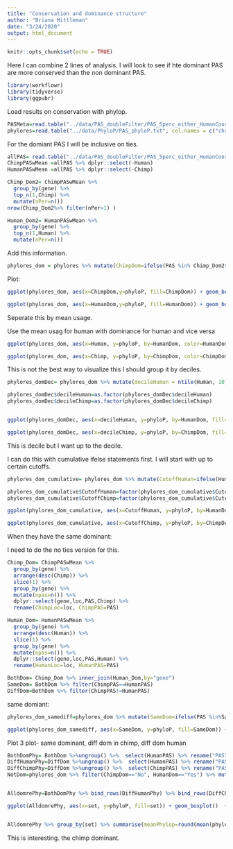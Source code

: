 ```yaml
---
title: "Conservation and dominance structure"
author: "Briana Mittleman"
date: "3/24/2020"
output: html_document
---
```


```r
knitr::opts_chunk$set(echo = TRUE)
```

Here I can combine 2 lines of analysis. I will look to see if hte dominant PAS are more conserved than the non dominant PAS.   

```r
library(workflowr)
library(tidyverse)
library(ggpubr)
```

Load results on conservation with phylop.  

```r
PASMeta=read.table("../data/PAS_doubleFilter/PAS_5perc_either_HumanCoord_BothUsage_meta_doubleFilter.txt", header = T, stringsAsFactors = F) %>% dplyr::select(PAS, chr, start,end, gene, loc, Human, Chimp)
phylores=read.table("../data/PhyloP/PAS_phyloP.txt", col.names = c("chr","start","end", "phyloP"), stringsAsFactors = F) %>% drop_na() %>% inner_join(PASMeta, by=c("chr", "start", "end"))
```

For the domiant PAS I will be inclusive on ties. 
```r

allPAS= read.table("../data/PAS_doubleFilter/PAS_5perc_either_HumanCoord_BothUsage_meta_doubleFilter.txt", header = T) 
ChimpPASwMean =allPAS %>% dplyr::select(-Human)
HumanPASwMean =allPAS %>% dplyr::select(-Chimp)

Chimp_Dom2= ChimpPASwMean %>%
  group_by(gene) %>%
  top_n(1,Chimp) %>% 
  mutate(nPer=n()) 
nrow(Chimp_Dom2%>% filter(nPer>1) )

Human_Dom2= HumanPASwMean %>%
  group_by(gene) %>%
  top_n(1,Human) %>% 
  mutate(nPer=n()) 
```

Add this information.  

```r
phylores_dom = phylores %>% mutate(ChimpDom=ifelse(PAS %in% Chimp_Dom2$PAS, "Yes","No"), HumanDom=ifelse(PAS %in% Human_Dom2$PAS, "Yes", "No"))
```


Plot:  

```r
ggplot(phylores_dom, aes(x=ChimpDom,y=phyloP, fill=ChimpDom)) + geom_boxplot() + scale_fill_brewer(palette = "Dark2") + stat_compare_means() + labs(x="Is PAS dominant in Chimp?", title="Chimp Dominant PAS are more conserved than non dominant PAS") + theme(legend.position = "none")
```

```r
ggplot(phylores_dom, aes(x=HumanDom,y=phyloP, fill=HumanDom)) + geom_boxplot() + scale_fill_brewer(palette = "Dark2") + stat_compare_means() + labs(x="Is PAS dominant in Human?", title="Human Dominant PAS are more conserved than non dominant PAS") + theme(legend.position = "none")

```

Seperate this by mean usage. 

Use the mean usag for human with dominance for human and vice versa 
```r

ggplot(phylores_dom, aes(x=Human, y=phyloP, by=HumanDom, color=HumanDom)) + geom_point(alpha=.3) + geom_smooth(method="lm") +  scale_color_brewer(palette = "Dark2") + labs(title="Human Dominance and Usage")

ggplot(phylores_dom, aes(x=Chimp, y=phyloP, by=ChimpDom, color=ChimpDom)) + geom_point(alpha=.3) + geom_smooth(method="lm") +  scale_color_brewer(palette = "Dark2")+ labs(title="Chimp Dominance and Usage")
```
This is not the best way to visualize this I should group it by deciles. 
```r
phylores_domDec= phylores_dom %>% mutate(decileHuman = ntile(Human, 10),decileChimp = ntile(Chimp, 10))

phylores_domDec$decileHuman=as.factor(phylores_domDec$decileHuman)
phylores_domDec$decileChimp=as.factor(phylores_domDec$decileChimp)


ggplot(phylores_domDec, aes(x=decileHuman, y=phyloP, by=HumanDom, fill=HumanDom)) + geom_boxplot() +  scale_fill_brewer(palette = "Dark2") + labs(title="Human Dominance and Usage") 

ggplot(phylores_domDec, aes(x=decileChimp, y=phyloP, by=ChimpDom, fill=ChimpDom)) + geom_boxplot() +  scale_fill_brewer(palette = "Dark2")+ labs(title="Chimp Dominance and Usage") 
```
This is decile but I want up to the decile.

I can do this with cumulative ifelse statements first. I will start with up to certain cutoffs. 


```r
phylores_dom_cumulative= phylores_dom %>% mutate(CutoffHuman=ifelse(Human <=.1, "ten", ifelse(Human<=.2, "twenty", ifelse(Human <=.3, "thirty", ifelse(Human <=.4 , "fourty", ifelse(Human <=.5, "fifty", ifelse(Human<=.6, "sixty", ifelse(Human <=.7, "seventy", ifelse(Human <=.8, "eighty", ifelse(Human <=.9, "neinty", "onehundred"))))))))))%>% mutate(CutoffChimp=ifelse(Chimp <=.1, "ten", ifelse(Chimp<=.2, "twenty", ifelse(Chimp <=.3, "thirty", ifelse(Chimp <=.4 , "fourty", ifelse(Chimp <=.5, "fifty", ifelse(Chimp<=.6, "sixty", ifelse(Chimp <=.7, "seventy", ifelse(Chimp <=.8, "eighty", ifelse(Chimp <=.9, "neinty", "onehundred"))))))))))

phylores_dom_cumulative$CutoffHuman=factor(phylores_dom_cumulative$CutoffHuman, levels=c("ten", "twenty", "thirty", "fourty","fifty", "sixty", "seventy", "eighty", "neinty", "onehundred"))
phylores_dom_cumulative$CutoffChimp=factor(phylores_dom_cumulative$CutoffChimp,levels=c("ten", "twenty", "thirty", "fourty","fifty", "sixty", "seventy", "eighty", "neinty", "onehundred"))
```

```r
ggplot(phylores_dom_cumulative, aes(x=CutoffHuman, y=phyloP, by=HumanDom, fill=HumanDom)) + geom_boxplot() +  scale_fill_brewer(palette = "Dark2", name="PAS Dominant \nin Human") + labs(title="Conservation of Human Dominant PAS \n by different usage cutoffs",x="Human Usage Cutoff, PAS with usage up to X%") 

ggplot(phylores_dom_cumulative, aes(x=CutoffChimp, y=phyloP, by=ChimpDom, fill=ChimpDom)) + geom_boxplot() +  scale_fill_brewer(palette = "Dark2", name="PAS Dominant \nin Chimp") + labs(title="Conservation of Chimp Dominant PAS \n by different usage cutoffs",x="Chimp Usage Cutoff, PAS with usage up to X%") 
```

When they have the same dominant:  

I need to do the no ties version for this.  
```r
Chimp_Dom= ChimpPASwMean %>%
  group_by(gene) %>%
  arrange(desc(Chimp)) %>% 
  slice(1) %>% 
  group_by(gene) %>% 
  mutate(npas=n()) %>% 
  dplyr::select(gene,loc,PAS,Chimp) %>% 
  rename(ChimpLoc=loc, ChimpPAS=PAS)

Human_Dom= HumanPASwMean %>%
  group_by(gene) %>%
  arrange(desc(Human)) %>% 
  slice(1) %>% 
  group_by(gene) %>% 
  mutate(npas=n()) %>% 
  dplyr::select(gene,loc,PAS,Human) %>% 
  rename(HumanLoc=loc, HumanPAS=PAS)

BothDom= Chimp_Dom %>% inner_join(Human_Dom,by="gene")
SameDom= BothDom %>% filter(ChimpPAS==HumanPAS)
DiffDom=BothDom %>% filter(ChimpPAS!=HumanPAS) 


```

same domiant:  
```r
phylores_dom_samediff=phylores_dom %>% mutate(SameDom=ifelse(PAS %in%SameDom$ChimpPAS, "Yes", "No"), DiffDomChimp=ifelse(PAS %in% DiffDom$ChimpPAS, "Yes", "No" ), DiffDomHuman=ifelse(PAS %in% DiffDom$HumanPAS, "Yes","No"))
```

```r
ggplot(phylores_dom_samediff, aes(x=SameDom, y=phyloP, fill=SameDom)) + geom_boxplot() +stat_compare_means()+ scale_fill_brewer(palette = "Dark2")+ labs(x="Is PAS the same dominant in both species?", title="Same dominant are more conserved") + theme(legend.position = "none")
```
Plot 3 plot- same dominant, diff dom in chimp, diff dom human  

```r
BothDomPhy= BothDom %>%ungroup() %>%  select(HumanPAS) %>% rename("PAS"=HumanPAS) %>% inner_join(phylores_dom, by="PAS") %>% mutate(set="SameDominant")
DiffHumanPhy=DiffDom %>%ungroup() %>%  select(HumanPAS) %>% rename("PAS"=HumanPAS) %>% inner_join(phylores_dom, by="PAS") %>% mutate(set="DiffDominant_Human")
DiffChimpPhy=DiffDom %>%ungroup() %>%  select(ChimpPAS) %>% rename("PAS"=ChimpPAS) %>% inner_join(phylores_dom, by="PAS") %>% mutate(set="DiffDominant_Chimp")
NotDom=phylores_dom %>% filter(ChimpDom=="No", HumanDom=="Yes") %>% mutate(set="NotDominant")


AlldomrePhy=BothDomPhy %>% bind_rows(DiffHumanPhy) %>% bind_rows(DiffChimpPhy) %>% bind_rows(NotDom)

ggplot(AlldomrePhy, aes(x=set, y=phyloP, fill=set)) + geom_boxplot()  +stat_compare_means() + scale_fill_brewer(palette ="Dark2") + labs(x="", title="PAS that are dominant in both species are most conserved") +theme(legend.position = "none")


AlldomrePhy %>% group_by(set) %>% summarise(meanPhylop=round(mean(phyloP),2))
```

This is interesting. the chimp dominant.  
